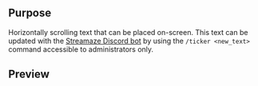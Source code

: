 ## Purpose

Horizontally scrolling text that can be placed on-screen. This text can be updated with the [Streamaze Discord bot](/connections/discord-bot) by using the `/ticker <new_text>` command accessible to administrators only.

## Preview